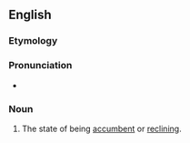 ==English==

===Etymology===
{{suffix|en|accumb|ency}}

===Pronunciation===
* {{a|US}} {{IPA|en|/ə.ˈkʌm.bənt.si/|/ə.ˈkʌm.bən.si/}}

===Noun===
{{en-noun|-}}

# {{lb|en|rare}} The state of being [[accumbent]] or [[reclining]].